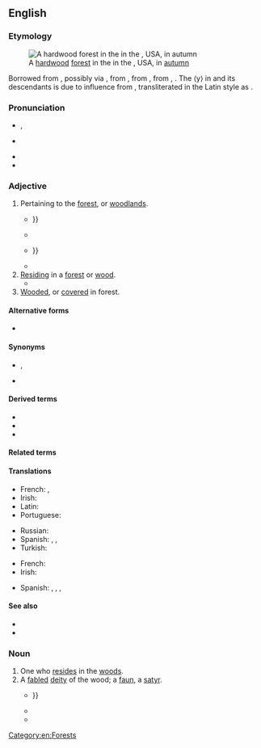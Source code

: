 ==English==
{{was wotd|2018|March|21}}

===Etymology===
[[File:3 Ponds Trail (8) (15614614146).jpg|thumb|A [[hardwood]] [[forest]] in the {{w|Lehigh Gap}} in the {{w|Appalachian Mountains}}, USA, in [[autumn]]]]

Borrowed from {{bor|en|ML.|sylvanus}}, possibly via {{bor|en|frm|sylvain}}, from {{der|en|la|Silvānus||Roman god of the woods}}, from {{m|la|silva||forest}}, from {{der|en|ine-pro|*sel-}}, {{m|ine-pro|*swel-||beam, board, frame, threshold}}. The ⟨y⟩ in {{m|la|sylvanus}} and its descendants is due to influence from {{der|en|grc|ῡ̔́λη||wood, matter}}, transliterated in the Latin style as {{m|la|hyle}}.

===Pronunciation===
* {{a|RP}} {{enPR|sĭl'vən}}, {{IPA|/ˈsɪlvən/|lang=en}}
* {{a|GA}} {{IPA|/ˈsilvən/|lang=en}}
* {{audio|en-us-sylvan.ogg|Audio (GA)|lang=en}}
* {{hyphenation|syl|van|lang=en}}

===Adjective===
{{en-adj}}

# Pertaining to the [[forest]], or [[woodland]]s.
#* {{quote-book|author=Thomas De Quincey|authorlink=Thomas De Quincey|chapter=Shakspeare<!--Not a misspelling.-->|title=Biographical Essays|location=Boston, Mass.|publisher=[[w:Ticknor and Fields|Ticknor, Reed, and Fields]]|year=1850|page=4|pageurl=https://books.google.com/books?id=fT597U0Qy4cC&pg=PA4|oclc=2720740|passage=[T]he traditional memory of a rural and a '''sylvan''' region, such as Warwickshire at that time was, is usually exact as well as tenacious; and, with respect to [[w:William Shakespeare|[William] Shakespeare]] in particular, we may presume it to have been full and circumstantial through the generation succeeding to his own, not only from the curiosity, and perhaps something of a scandalous interest, which would pursue the motions of one living so large a part of his life at a distance from his wife, but also from the final reverence and honor which would settle upon the memory of a poet so preëminently successful; {{...}}}}
#* {{quote-book|author=Francis George Heath|chapter=Sylvan Nomenclature|title=Sylvan Winter|location=London|publisher=[[w:Routledge|Kegan Paul Trench, & Co.]], 1, {{w|Paternoster Square}}|year=1886|page=320|pageurl=https://archive.org/stream/sylvanwinter00heatiala#page/320/mode/1up|oclc=31150023|passage=The particular trees may have been cut down long ago and forgotten; but the name survives to perpetuate its '''sylvan''' history. There may be no more a wood of Limes at Lyndhurst, there may be no Oaks at Oakville, Elms at Elmley, or Ashes at Ashton; but still the names will always suggest—at least—a probability of '''sylvan''' origin.}}
#* {{quote-journal|author=[Benson John Lossing]|authorlink=Benson John Lossing|title=Sketches on the Upper Mississippi|magazine=[[w:Harper's Magazine|Harper’s New Monthly Magazine]]|location=New York, N.Y.|publisher=[[w:Harper (publisher)|Harper & Brothers]], publishers, 329 & 331 [[w:Pearl Street (Manhattan)|Pearl Street]], {{w|Franklin Square}}|month=July|year=1853|volume=VII|number=XXXVIII|page=182|pageurl=https://books.google.com/books?id=hIgCAAAAIAAJ&pg=PA182|column=2|oclc=924884025|passage=We were now within the boundaries of Minnesota, and this prairie was yet the habitation of Wapasha (Red Leaf) and his Sioux band. I never beheld a more charming '''silvan''' picture than this prairie presented; {{...}}}}
#* {{quote-book|author=Jeffrey K. Wilson|chapter=Introduction|title=The German Forest: Nature, Identity, and the Contestation of a National Symbol, 1871–1914|series=German and European Studies|location=Toronto, Ont.|publisher={{w|University of Toronto Press}}|year=2002|page=1|isbn=978-1-4426-4099-3|location2=Toronto, Ont.|publisher2=University of Toronto Press|year2=2012|page2=3|pageurl2=https://books.google.com/books?id=xztOPGYp9BcC&pg=PA3|isbn2=978-1-4426-4099-3|passage=Over the course of the nineteenth century, an entity known as the 'German forest' arose out of Central Europe's '''sylvan''' diversity.}}
# [[reside#Verb|Residing]] in a [[forest]] or [[wood]].
#* {{quote-book|author=Cálidás [''i.e.'', {{w|Kālidāsa}}]|author2=&#91;[[w:William Jones (philologist)|William Jones]], transl.&#93;|title=Sacontalá; or, The Fatal Ring: An Indian Drama. By Cálidás. Translated from the Original Sanscrit and Prácrit|location=London|publisher=Printed for Edwards, [[w:Pall Mall, London|Pall Mall]]; by J. Cooper, No. 31, {{w|Bow Street}}, {{w|Covent Garden}}, with his new-invented ink|year=1790|section=Act IV|page=46|pageurl=https://books.google.com/books?id=01hpcXnyiIQC&pg=PA46|oclc=560416527|passage=Now, my [[w:Shakuntala|Sacontalá]], you are becomingly decorated: put on this lower veſt, the gift of '''ſylvan''' goddeſſes.}}
# [[wooded#Adjective|Wooded]], or [[cover#Verb|covered]] in forest.

====Alternative forms====
* {{l|en|silvan}}

====Synonyms====
* {{sense|of or like a forest}} {{l|en|forestlike}}, {{l|en|foresty}}
* {{sense|of or like a grove}} {{l|en|grovy}}

====Derived terms====
* {{l|en|anthrosylvan}}
* {{l|en|sylvanite}}
* {{l|en|sylvanshine}}

====Related terms====
{{rel2|lang=en
|Pennsylvania
|Silvanus
|silvicolous
|silviculture
|sylva
|silva
|sylvatic
|Transylvania}}

====Translations====
{{trans-top|pertaining to the forest, or woodlands}}
* French: {{t+|fr|sylvain}}, {{t+|fr|sylvestre|m|f}}
* Irish: {{t|ga|coillteach}}
* Latin: {{t|la|nemorālis|m|f}}
* Portuguese: {{t+|pt|silvestre}}
{{trans-mid}}
* Russian: {{t+|ru|лесно́й|m}}
* Spanish: {{t+|es|silvestre}}, {{t+|es|selvático}}, {{t|es|silvático}}
* Turkish: {{t+|tr|ormanlık}}
{{trans-bottom}}

{{trans-top|residing in a forest or wood}}
{{trans-mid}}
{{trans-bottom}}

{{trans-top|wooded}}
* French: {{t+|fr|sylvestre|m|f}}
* Irish: {{t|ga|coillteach}}
{{trans-mid}}
* Spanish: {{t|es|silvano}}, {{t+|es|silvestre}}, {{t+|es|selvático}}, {{t|es|silvático}}
{{trans-bottom}}

====See also====
* {{l|en|arboreal}}<!-- close but distinct: “of trees”, not “of forest” -->
* {{l|en|nemorous}}

===Noun===
{{en-noun}}

# One who [[reside]]s in the [[woods]].
# A [[fabled]] [[deity]] of the wood; a [[faun]], a [[satyr]].
#* {{quote-book|author=Saint Augustine|authorlink=Augustine of Hippo|author2=Io[annes] Lod[ovicus] Vives [''i.e.'', {{w|Juan Luis Vives}}]|author3=[[w:John Healey (translator)|J[ohn] H[ealey]]], transl.|chapter=Whether It be Credible that the Angels being of an Incorporeall Nature, should Lust after the Women of the Earth, and Marrying Them, Beget Gyants of Them. Chap. 23.|title=[[w:The City of God|St. Avgvstine, of the Citie of God: With the Learned Comments of Io. Lod. Vives. Englished by J. H.]]|location=[London]|publisher=Printed by George Eld|year=1610|section=book XV|page=561|pageurl=https://books.google.com/books?id=SmxnAAAAcAAJ&pg=PA561|oclc=677121045|passage=And ſeeing it is ſo generall a report, and ſo many [[aver|auerre]] it eyther from their owne triall or from others, that are of indubitable honestie and credite, that the '''Syluanes''' and Fawnes, commonly called ''Incubi'', haue often iniured women, deſiring and acting carnally with them: {{...}}}}
#* {{quote-book|author=Alexander Pope|authorlink=Alexander Pope|chapter=Vertuminus and Pomona. From the Fourteenth Book of {{w|Ovid}}’s {{w|Metamorphoses}}.|title=The Poetical Works of Alexander Pope|edition=new|location=London|publisher=[[w:Henry George Bohn|H[enry] G[eorge] Bohn]], York Street, {{w|Covent Garden}}|year=1847|pages=277–278|pageurl=https://books.google.com/books?id=LSs-AAAAYAAJ&pg=PA277|lines=19–26|oclc=<!--Not found-->|passage=Her private orchards, walled on every side, / To lawless '''sylvans''' all access denied. / How oft the satyrs and the wanton fawns, / Who haunt the forests, or frequent the lawns, / The god whose ensign scares the birds of prey, / And old Silenus, youthful in decay, / Employed their wiles and unavailing care / To pass the fences, and surprise the fair!}}
#* {{quote-book|author=Jane Krier|title=The English Masque: Vanished Court Drama|series=unpublished M.A. dissertation|location=Madison, Wis.|publisher={{w|University of Wisconsin}}|year=1976|page=64|oclc=608924810|passage=The '''sylvans''' who guarded the palace were bearded buffoons, lazy and stupid but fierce. Without the help of the {{w|Silenus}}, prefect of the satyrs, the cocky satyrs may have fought with the '''sylvans'''.}}

[[Category:en:Forests]]